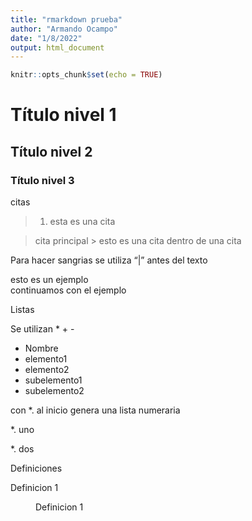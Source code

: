 ```yaml
---
title: "rmarkdown prueba"
author: "Armando Ocampo"
date: "1/8/2022"
output: html_document
---
```


```r
knitr::opts_chunk$set(echo = TRUE)
```

# Título nivel 1
## Título nivel 2
### Título nivel 3


citas


> 1. esta es una cita

> cita principal
> > esto es una cita dentro de una cita


Para hacer sangrias se utiliza "|" antes del texto

| esto es un ejemplo
| continuamos con el ejemplo


Listas

Se utilizan * + -

* Nombre
+ elemento1
+ elemento2
- subelemento1
- subelemento2


con *. al inicio genera una lista numeraria

*. uno

*. dos




Definiciones

Definicion 1

: Definicion 1
